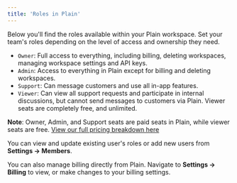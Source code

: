 ```yaml
---
title: 'Roles in Plain'
---
```


Below you'll find the roles available within your Plain workspace. Set your team's roles depending on the level of access and ownership they need.

- `Owner`: Full access to everything, including billing, deleting workspaces, managing workspace settings and API keys.
- `Admin`: Access to everything in Plain except for billing and deleting workspaces.
- `Support`: Can message customers and use all in-app features.
- `Viewer`: Can view all support requests and participate in internal discussions, but cannot send messages to customers via Plain. Viewer seats are completely free, and unlimited.

**Note**: Owner, Admin, and Support seats are paid seats in Plain, while viewer seats are free. [View our full pricing breakdown here](https://www.plain.com/pricing)

You can view and update existing user's roles or add new users from **Settings → Members**.

You can also manage billing directly from Plain. Navigate to **Settings → Billing** to view, or make changes to your billing settings.
